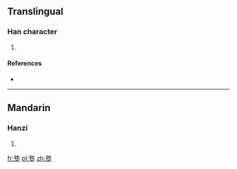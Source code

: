 ==Translingual==

===Han character===
{{Han char|rn=32|rad=土|as=12|sn=15|four=|canj=卜大土 (YKG)}}

# {{defn|Han|sort=土12}}

====References====
* {{Han ref|kx=0239.020|dkj=05471|dj=0478.040|hdz=10489.010|uh=58AA|ud=22698}}

----

==Mandarin==

===Hanzi===
{{cmn-hanzi|pin=[[dūn]] ([[dun1]])|wg=tun<sup>1</sup>}}

# {{defn|lang=cmn|sort=土12}}

[[fr:墪]]
[[pl:墪]]
[[zh:墪]]